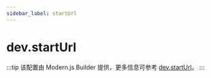 ```yaml
---
sidebar_label: startUrl
---
```


# dev.startUrl

:::tip
该配置由 Modern.js Builder 提供，更多信息可参考 [dev.startUrl](https://modernjs.dev/builder/api/config-dev.html#dev-starturl)。
:::


<Main />
